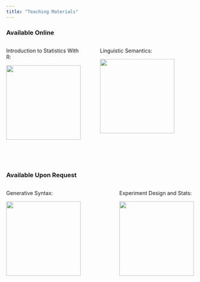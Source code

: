 ```yaml
---
title: "Teaching Materials"
---
```


### Available Online

:::: {style="display: flex;"}

::: {}

Introduction to Statistics With R: 

<a href="https://mkthalmann.github.io/inferenz/">
<p align="center">
<img src="media/images/inference.jpg" width="200">
</p>
</a>

:::

::: {.column width="15%"}
\ 
<!-- an empty Div (with a white space), serving as
a column separator -->
:::


::: {}

Linguistic Semantics:

<a href="https://github.com/mkthalmann/TutorialNotes_HK/blob/master/recap.pdf">
<p align="center">
<img src="media/images/AS_semantik.jpg" width="200">
</p>
</a>

:::

::: {.column width="15%"}
\ 
<!-- an empty Div (with a white space), serving as
a column separator -->
:::

::::

<br><br>

### Available Upon Request

:::: {style="display: flex;"}

::: {}

Generative Syntax:

<p align="center">
<img src="media/images/AS_syntax.jpg" width="200">
</p>

:::

::: {.column width="15%"}
\ 
<!-- an empty Div (with a white space), serving as
a column separator -->
:::

::: {}

Experiment Design and Stats: 

<p align="center">
<img src="media/images/stats.jpg" width="200">
</p>

:::

::::
